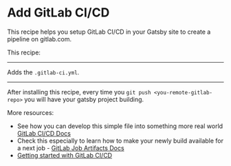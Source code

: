 # Add GitLab CI/CD

This recipe helps you setup GitLab CI/CD in your Gatsby site to create a pipeline on gitlab.com.

This recipe:

---

Adds the `.gitlab-ci.yml`.

<File
  path=".gitlab-ci.yml"
  content="https://gist.githubusercontent.com/puzzledbytheweb/40028c837e1c20859b7f65bfe92879f1/raw/3ee7d97a4ab2b1e106a3c8a2f031d9a22b6222af/.gitlab-ci.yml"
/>

---

After installing this recipe, every time you `git push <you-remote-gitlab-repo>` you will have your gatsby project building.

More resources:

- See how you can develop this simple file into something more real world [GitLab CI/CD Docs](https://docs.gitlab.com/ee/ci/README.html)
- Check this especially to learn how to make your newly build available for a next job - [GitLab Job Artifacts Docs](https://docs.gitlab.com/ee/ci/pipelines/job_artifacts.html)
- [Getting started with GitLab CI/CD](https://gitlab.com/help/ci/quick_start/README)
